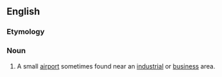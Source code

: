 ==English==

===Etymology===
{{compound|en|air|park}}

===Noun===
{{en-noun}}

# {{lb|en|US}} A small [[airport]] sometimes found near an [[industrial]] or [[business]] area.